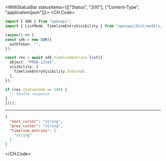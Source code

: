 

<WithStatusBar statusItems={[["Status", "200"], ["Content-Type", "application/json"]]}>
  <CH.Code>
  ```typescript List.ts
  import { SDK } from "openapi";
import { ListMode, TimelineEntryVisibility } from "openapi/dist/models/components";

(async() => {
  const sdk = new SDK({
    authToken: "",
  });

  const res = await sdk.timelineEntries.list({
    object: "PROD-12345",
    visibility: [
      TimelineEntryVisibility.Internal,
    ],
  });

  if (res.statusCode == 200) {
    // handle response
  }
})();
  ```
  ---

  ```json Example Response
  {
    "next_cursor": "string",
    "prev_cursor": "string",
    "timeline_entries": [
      "string"
    ]
  }
  ```
  </CH.Code>
</WithStatusBar>
